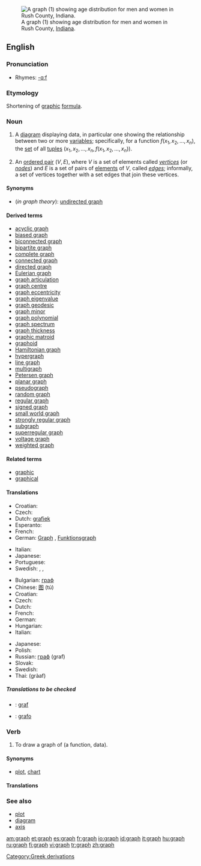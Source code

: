 {{see|Graph|-graph}}
[[Image:USA Rush County, Indiana age pyramid.svg|thumb|right|A graph (1) showing age distribution for men and women in Rush County, [[Indiana]].]]
==English==

{{wikipedia}}

===Pronunciation===
*Rhymes: [[Rhymes:English:-ɑːf|-ɑːf]]

===Etymology===
Shortening of [[graphic]] [[formula]].

===Noun===
{{en-noun}}

# {{mathematics}} A [[diagram]] displaying data, in particular one showing the relationship between two or more [[variable]]s; specifically, for a function <math>f(x_1, x_2, \ldots, x_n)</math>, the [[set]] of all [[tuple]]s <math>(x_1, x_2, \ldots, x_n, f(x_1, x_2, \ldots, x_n))</math>.
# {{graphtheory}} An [[ordered pair]] <math>(V,E)</math>, where <math>V</math> is a set of elements called ''[[vertex|vertices]]'' (or ''[[node]]s'') and <math>E</math> is a set of pairs of [[element]]s of <math>V</math>, called ''[[edge]]s''; informally, a set of vertices together with a set edges that join these vertices.

====Synonyms====
*(''in graph theory''): [[undirected graph]]

====Derived terms====
*[[acyclic graph]]
*[[biased graph]]
*[[biconnected graph]]
*[[bipartite graph]]
*[[complete graph]]
*[[connected graph]]
*[[directed graph]]
*[[Eulerian graph]]
*[[graph articulation]]
*[[graph centre]]
*[[graph eccentricity]]
*[[graph eigenvalue]]
*[[graph geodesic]]
*[[graph minor]]
*[[graph polynomial]]
*[[graph spectrum]]
*[[graph thickness]]
*[[graphic matroid]]
*[[graphoid]]
*[[Hamiltonian graph]]
*[[hypergraph]]
*[[line graph]]
*[[multigraph]]
*[[Petersen graph]]
*[[planar graph]]
*[[pseudograph]]
*[[random graph]]
*[[regular graph]]
*[[signed graph]]
*[[small world graph]]
*[[strongly regular graph]]
*[[subgraph]]
*[[superregular graph]]
*[[voltage graph]]
*[[weighted graph]]

====Related terms====
*[[graphic]]
*[[graphical]]

====Translations====
{{trans-top|mathematical diagram}}
* Croatian: {{t-|hr|graf|m}}
* Czech: {{t-|cs|graf|m}}
* Dutch: [[grafiek]]
* Esperanto: {{t-|eo|grafeo|xs=Esperanto}}
* French: {{t-|fr|graphique|m}}
* German: [[Graph]] {{m}}, [[Funktionsgraph]] {{m}}
{{trans-mid}}
* Italian: {{t-|it|grafico|m}}
* Japanese: {{t-|ja|グラフ|tr=gurafu|sc=Jpan}}
* Portuguese: {{t+|pt|gráfico|m}}
* Swedish: {{t+|sv|diagram|n}}, {{t+|sv|graf|c}}, {{t+|sv|kurva|c}}
{{trans-bottom}}

{{trans-top|in graph theory}}
* Bulgarian: [[граф#Bulgarian|граф]] {{m}}
* Chinese: [[图]] (tú)
* Croatian: {{t-|hr|graf|m}}
* Czech: {{t-|cs|graf|m}}
* Dutch: {{t+|nl|graaf}}
* French: {{t-|fr|graphe|m}}
* German: {{t+|de|Graph|m}}
* Hungarian: {{t-|hu|gráf}}
* Italian: {{t-|it|grafo|m}}
{{trans-mid}}
* Japanese: {{t-|ja|グラフ|tr=gurafu|sc=Jpan}}
* Polish: {{t+|pl|graf}}
* Russian: [[граф#Russian|граф]] (graf) {{m}}
* Slovak: {{t-|sk|graf|m}}
* Swedish: {{t+|sv|graf|c}}
* Thai: {{THchar|[[กราฟ]]}} (gràaf)
{{trans-bottom}}

=====Translations to be checked=====
<!--Remove this section once all of the translations below have been moved into the tables above.-->
{{checktrans}}

*{{ttbc|Irish}}: [[graf]]
*{{ttbc|Spanish}}: [[grafo]] {{m}}

===Verb===
{{en-verb}}

# {{transitive|mathematics}} To draw a graph of (a function, data).

====Synonyms====
*{{sense|draw a graph of}} [[plot]], [[chart]]

====Translations====
{{trans-top|draw a graph of}}
{{trans-mid}}
{{trans-bottom}}

===See also===
*[[plot]]
*[[diagram]]
*[[axis]]

[[Category:Greek derivations]]

[[am:graph]]
[[et:graph]]
[[es:graph]]
[[fr:graph]]
[[io:graph]]
[[id:graph]]
[[it:graph]]
[[hu:graph]]
[[ru:graph]]
[[fi:graph]]
[[vi:graph]]
[[tr:graph]]
[[zh:graph]]